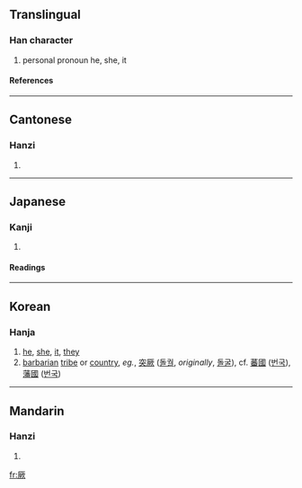 ==Translingual==
===Han character===
{{Han char|rn=27|rad=厂|as=10|sn=12|four=7128<sub>2</sub>|canj=一廿山人 (MTUO)}}
# personal pronoun he, she, it
====References====
{{Han ref|kx=0162.220|dkj=02992|dj=0370.080|hdz=10076.130|uh=53A5|ud=21413|bh=B3D6|bd=46038}}
----
==Cantonese==
===Hanzi===
{{yue-hanzi|jyut=|y=kyut3}}
# {{defn|Cantonese}}
----
==Japanese==
===Kanji===
{{ja-kanji|grade=|rs=厂10}}
# {{defn|Japanese}} 
====Readings====
{{ja-readings|on=[[けつ]] (ketsu), [[くつ]] (kutsu)|kun=[[その]] (sono), [[それ]] (sore)}}
----
==Korean==
===Hanja===
{{ko-hanja|hangeul=[[궐]], [[굴]]|rv=gwol, gul|mr=kwŏl, kul}}
# [[he]], [[she]], [[it]], [[they]]
# [[barbarian]] [[tribe]] or [[country]], ''eg.'', [[突]][[厥#Korean|厥]] ([[돌궐]], ''originally'', [[돌굴]]), cf. [[蕃]][[國]] ([[번국]]), [[藩]][[國]] ([[번국]]) 
----

==Mandarin==
===Hanzi===
{{cmn-hanzi|pin=[[jué]] (jue2)|wg=chüeh<sup>2</sup>}}
# {{defn|Mandarin}}

[[fr:厥]]
